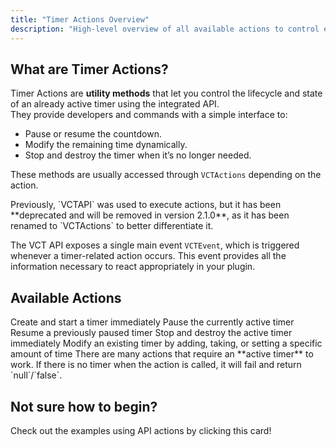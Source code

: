```yaml
---
title: "Timer Actions Overview"
description: "High-level overview of all available actions to control existing timers."
---
```


## What are Timer Actions?

Timer Actions are **utility methods** that let you control the lifecycle and state of an already active timer using the integrated API.\
They provide developers and commands with a simple interface to:

- Pause or resume the countdown.
- Modify the remaining time dynamically.
- Stop and destroy the timer when it’s no longer needed.

These methods are usually accessed through `VCTActions` depending on the action.

<Warning>
  Previously, `VCTAPI` was used to execute actions, but it has been **deprecated and will be removed in version 2.1.0**, as it has been renamed to `VCTActions` to better differentiate it.
</Warning>

The VCT API exposes a single main event `VCTEvent`, which is triggered whenever a timer-related action occurs.
This event provides all the information necessary to react appropriately in your plugin.

## Available Actions

<Columns cols={2}>
  <Card title=".createTimer()" href="/api-docs/actions/createtimer">
    Create and start a timer immediately
  </Card>
  <Card title=".pauseTimer()" href="/api-docs/actions/pausetimer">
    Pause the currently active timer
  </Card>
  <Card title=".resumeTimer()" href="/api-docs/actions/resumetimer">
    Resume a previously paused timer
  </Card>
  <Card title=".stopTimer()" href="/api-docs/actions/stoptimer">
    Stop and destroy the active timer immediately
  </Card>
</Columns>
<Card title=".modifyTimer()" href="/api-docs/actions/modifytimer">
  Modify an existing timer by adding, taking, or setting a specific amount of time
</Card>

<Note>
  There are many actions that require an **active timer** to work. If there is no timer when the action is called, it will fail and return `null`/`false`.
</Note>

## Not sure how to begin?

<Card title="Examples" icon="sparkles" href="/api-docs/actions/examples">
  Check out the examples using API actions by clicking this card!
</Card>